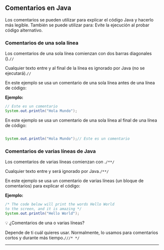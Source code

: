 ## **Comentarios en Java**

Los comentarios se pueden utilizar para explicar el código Java y hacerlo más legible. También se puede utilizar para: Evite la ejecución al probar código alternativo.

### **Comentarios de una sola línea**

Los comentarios de una sola línea comienzan con dos barras diagonales ().`//`

Cualquier texto entre y al final de la línea es ignorado por Java (no se ejecutará).`//`

En este ejemplo se usa un comentario de una sola línea antes de una línea de código:

**Ejemplo:**

```java
// Este es un comentario
System.out.println("Hola Mundo");
```

En este ejemplo se usa un comentario de una sola línea al final de una línea de código:

```java

System.out.println("Hola Mundo");// Este es un comentario
```

### **Comentarios de varias líneas de Java**

Los comentarios de varias líneas comienzan con .`/**/`

Cualquier texto entre y será ignorado por Java.`/**/`

En este ejemplo se usa un comentario de varias líneas (un bloque de comentarios) para explicar el código:

**Ejemplo:**

```java
/* The code below will print the words Hello World
to the screen, and it is amazing */
System.out.println("Hello World");
```

💡 ¿Comentarios de una o varias líneas?

Depende de ti cuál quieres usar. Normalmente, lo usamos para comentarios cortos y durante más tiempo.`///* */`



---
